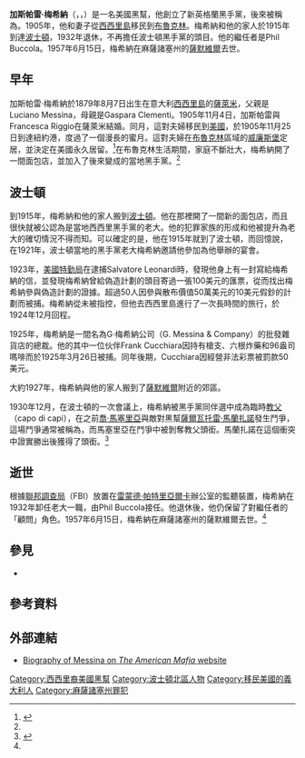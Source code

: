 {{Multiple issues|
{{Rough translation|time=2021-03-29T05:03:57+00:00}}
{{Refimprove|time=2021-03-29T05:04:21+00:00}}
}}
{{Infobox criminal
| name               = 加斯帕雷·梅希納
| native_name        = {{lang|it|Gaspare Messina}}
| image_name         = 
| image_size         = 
| image_alt          = 
| image_caption      = 
| nationality        = 意大利、美國
| birth_date         = {{birth date|1879|08|07}}
| birth_name         = 
| birth_place        = [[意大利|意大利]][[西西里島|西西里島]][[薩萊米|薩萊米]]
| death_date         = {{death date and age|1957|06|15|1879|08|07}} 
| death_place        = [[美國|美國]][[麻薩諸塞州|麻薩諸塞州]][[薩默維爾_(麻薩諸塞州)|薩默維爾]]
| cause              = 
| alias              = 
| motive             = 
| charge             = 
| conviction         = 
| conviction_penalty = 
| conviction_status  = 
| occupation         = 黑幫、黑手黨老大
| allegiance         = {{link-en|帕特里亞爾卡犯罪家族|Patriarca crime family|新英格蘭犯罪家族}}
| parents            = 
}}
'''加斯帕雷·梅希納'''（{{lang-it|Gaspare Messina}}，{{IPA-it|ˈɡaspare mesˈsiːna}}，{{bd|1879年|8月7日|1957年|6月15日}}）是一名美國黑幫，他創立了新英格蘭黑手黨，後來被稱為{{link-en|帕特里亞爾卡犯罪家族|Patriarca crime family}}。1905年，他和妻子從[[西西里島|西西里島]]移民到[[布魯克林|布魯克林]]。梅希納和他的家人於1915年到達[[波士頓|波士頓]]，1932年退休，不再擔任波士頓黑手黨的頭目。他的繼任者是Phil Buccola。1957年6月15日，梅希納在麻薩諸塞州的[[薩默維爾_(麻薩諸塞州)|薩默維爾]]去世。

== 早年 ==
加斯帕雷·梅希納於1879年8月7日出生在意大利[[西西里島|西西里島]]的[[薩萊米|薩萊米]]，父親是Luciano Messina，母親是Gaspara Clementi。1905年11月4日，加斯帕雷與Francesca Riggio在薩萊米結婚。同月，這對夫婦移民到[[美國|美國]]，於1905年11月25日到達紐約港，度過了一個漫長的蜜月。這對夫婦在[[布魯克林|布魯克林]]區域的[[威廉斯堡_(布魯克林)|威廉斯堡]]定居，並決定在美國永久居留。<ref name=":0">{{Cite journal| last = Warner| first = Richard N.| date = October 2011| title = Gaspare Messina and the Rise of the Mafia in Boston| url = http://www.magcloud.com/browse/issue/273306| journal = Informer: The History of American Crime and Law Enforcement| pages = 4–19| access-date = 2021-03-28| archive-date = 2021-06-08| archive-url = https://web.archive.org/web/20210608203950/https://www.magcloud.com/browse/issue/273306| dead-url = no}}</ref>在布魯克林生活期間，家庭不斷壯大，梅希納開了一間面包店，並加入了後來變成{{link-en|博南諾犯罪家族|Bonanno crime family}}的當地黑手黨。<ref name=":0" />

== 波士頓 ==
到1915年，梅希納和他的家人搬到[[波士頓|波士頓]]。他在那裡開了一間新的面包店，而且很快就被公認為是當地西西里黑手黨的老大。他的犯罪家族的形成和他被提升為老大的確切情況不得而知。可以確定的是，他在1915年就到了波士頓，而{{link-en|尼古拉·秦梯利|Nicola Gentile}}回憶說，在1921年，波士頓當地的黑手黨老大梅希納邀請他參加為他舉辦的宴會。

1923年，[[美國特勤局|美國特勤局]]在逮捕Salvatore Leonardi時，發現他身上有一封寫給梅希納的信，並發現梅希納曾給偽造計劃的頭目寄過一張100美元的匯票，從而找出梅希納參與偽造計劃的證據。超過50人因參與散布價值50萬美元的{{link-en|聯邦準備銀行波士頓分行|Federal Reserve Bank of Boston}}10美元假鈔的計劃而被捕。梅希納從未被指控，但他去西西里島進行了一次長時間的旅行，於1924年12月回程。

1925年，梅希納是一間名為G·梅希納公司（G. Messina & Company）的批發雜貨店的總裁。他的其中一位伙伴Frank Cucchiara因持有槍支、六根炸藥和96盎司嗎啡而於1925年3月26日被捕。同年後期，Cucchiara因經營非法彩票被罰款50美元。

大約1927年，梅希納與他的家人搬到了[[薩默維爾_(麻薩諸塞州)|薩默維爾]]附近的郊區。

1930年12月，在波士頓的一次會議上，梅希納被黑手黨同伴選中成為臨時[[教父_(稱謂)|教父]]（capo di capi），在之前[[喬·馬塞里亞|喬·馬塞里亞]]與敵對黑幫[[薩爾瓦托雷·馬蘭扎諾|薩爾瓦托雷·馬蘭扎諾]]發生鬥爭，這場鬥爭通常被稱為{{link-en|卡斯泰拉姆馬雷戰爭|Castellammarese War}}，而馬塞里亞在鬥爭中被剝奪教父頭銜。馬蘭扎諾在這個衝突中證實勝出後獲得了頭銜。<ref>{{Cite book
| url = https://books.google.com/books?id=DHV-AgAAQBAJ&printsec=frontcover#v=onepage&q&f=false
| title = The Mob and the City: The Hidden History of How the Mafia Captured New York
| last = Hortis
| first = C. Alexander
| publisher = Prometheus Books
| year = 2014
| isbn = 
| location = Amherst, New York
| pages = 85–88
| access-date = 2021-03-29
| archive-date = 2020-04-13
| archive-url = https://web.archive.org/web/20200413105237/https://books.google.com/books?id=DHV-AgAAQBAJ&printsec=frontcover#v=onepage&q&f=false
| dead-url = no
}}</ref>

== 逝世 ==
根據[[聯邦調查局|聯邦調查局]]（FBI）放置在[[雷蒙德·帕特里亞爾卡|雷蒙德·帕特里亞爾卡]]辦公室的監聽裝置，梅希納在1932年卸任老大一職，由Phil Buccola接任。他退休後，他仍保留了對繼任者的「顧問」角色。1957年6月15日，梅希納在麻薩諸塞州的薩默維爾去世。<ref name=":0" />

== 參見 ==
* {{link-en|黑手 (敲詐)|Black Hand (extortion)}}

== 參考資料 ==
{{reflist}}

== 外部連結 ==
*[http://mob-who.blogspot.com/2016/08/messina-gaspare-1879-1957.html?m=0 Biography of Messina on ''The American Mafia'' website] {{Wayback|url=http://mob-who.blogspot.com/2016/08/messina-gaspare-1879-1957.html?m=0 |date=20170208014000 }}

[[Category:西西里裔美國黑幫|Category:西西里裔美國黑幫]]
[[Category:波士頓北區人物|Category:波士頓北區人物]]
[[Category:移民美國的義大利人|Category:移民美國的義大利人]]
[[Category:麻薩諸塞州罪犯|Category:麻薩諸塞州罪犯]]